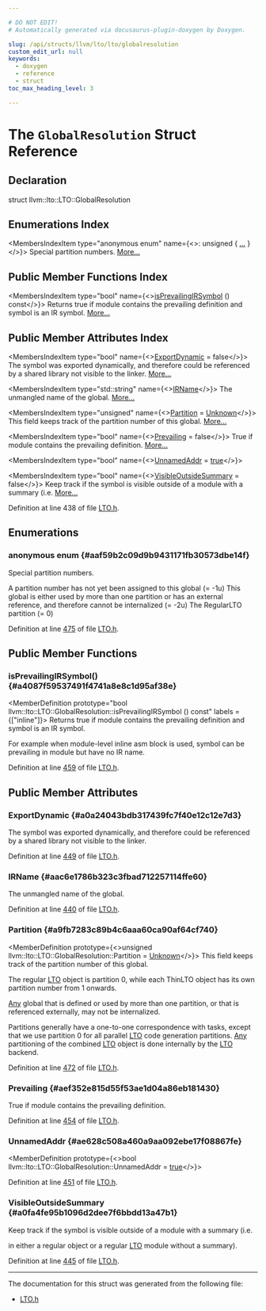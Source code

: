 ```yaml
---

# DO NOT EDIT!
# Automatically generated via docusaurus-plugin-doxygen by Doxygen.

slug: /api/structs/llvm/lto/lto/globalresolution
custom_edit_url: null
keywords:
  - doxygen
  - reference
  - struct
toc_max_heading_level: 3

---
```





# The `GlobalResolution` Struct Reference

<DoxygenPage pluginConfig={pluginConfig}>



## Declaration

<CodeBlock>struct llvm::lto::LTO::GlobalResolution</CodeBlock>

## Enumerations Index

<MembersIndex>

<MembersIndexItem
  type="anonymous enum"
  name={<>: unsigned &#123; <a href="#aaf59b2c09d9b9431171fb30573dbe14f">...</a> &#125;</>}>
Special partition numbers. <a href="#aaf59b2c09d9b9431171fb30573dbe14f">More...</a>
</MembersIndexItem>

</MembersIndex>

## Public Member Functions Index

<MembersIndex>

<MembersIndexItem
  type="bool"
  name={<><a href="#a4087f59537491f4741a8e8c1d95af38e">isPrevailingIRSymbol</a> () const</>}>
Returns true if module contains the prevailing definition and symbol is an IR symbol. <a href="#a4087f59537491f4741a8e8c1d95af38e">More...</a>
</MembersIndexItem>

</MembersIndex>

## Public Member Attributes Index

<MembersIndex>

<MembersIndexItem
  type="bool"
  name={<><a href="#a0a24043bdb317439fc7f40e12c12e7d3">ExportDynamic</a> = false</>}>
The symbol was exported dynamically, and therefore could be referenced by a shared library not visible to the linker. <a href="#a0a24043bdb317439fc7f40e12c12e7d3">More...</a>
</MembersIndexItem>

<MembersIndexItem
  type="std::string"
  name={<><a href="#aac6e1786b323c3fbad712257114ffe60">IRName</a></>}>
The unmangled name of the global. <a href="#aac6e1786b323c3fbad712257114ffe60">More...</a>
</MembersIndexItem>

<MembersIndexItem
  type="unsigned"
  name={<><a href="#a9fb7283c89b4c6aaa60ca90af64cf740">Partition</a> = <a href="/docs/api/namespaces/llvm/#a0ba893e7dc00f439ef557e79f12e899fa88183b946cc5f0e8c96b2e66e1c74a7e">Unknown</a></>}>
This field keeps track of the partition number of this global. <a href="#a9fb7283c89b4c6aaa60ca90af64cf740">More...</a>
</MembersIndexItem>

<MembersIndexItem
  type="bool"
  name={<><a href="#aef352e815d55f53ae1d04a86eb181430">Prevailing</a> = false</>}>
True if module contains the prevailing definition. <a href="#aef352e815d55f53ae1d04a86eb181430">More...</a>
</MembersIndexItem>

<MembersIndexItem
  type="bool"
  name={<><a href="#ae628c508a460a9aa092ebe17f08867fe">UnnamedAddr</a> = <a href="/docs/api/files/lib/lib/analysis/basicaliasanalysis-cpp/#af6d5cafbdfc5313e65d990120021a3ec">true</a></>}>
</MembersIndexItem>

<MembersIndexItem
  type="bool"
  name={<><a href="#a0fa4fe95b1096d2dee7f6bbdd13a47b1">VisibleOutsideSummary</a> = false</>}>
Keep track if the symbol is visible outside of a module with a summary (i.e. <a href="#a0fa4fe95b1096d2dee7f6bbdd13a47b1">More...</a>
</MembersIndexItem>

</MembersIndex>


Definition at line 438 of file <a href="/docs/api/files/include/include/llvm/include/llvm/lto/lto-h">LTO.h</a>.

<SectionDefinition>

## Enumerations

### anonymous enum  {#aaf59b2c09d9b9431171fb30573dbe14f}

<MemberDefinition
  prototype="anonymous enum : unsigned">
Special partition numbers.

<EnumerationList title="Enumeration values">

<Link id="aaf59b2c09d9b9431171fb30573dbe14fa686e5842b7b1b1dfeebf32fef6a8f1fa" />
<EnumerationListItem name="Unknown">
A partition number has not yet been assigned to this global (= -1u)
</EnumerationListItem>

<Link id="aaf59b2c09d9b9431171fb30573dbe14faa0ce2610e65d5867ed61f08f1b9426ce" />
<EnumerationListItem name="External">
This global is either used by more than one partition or has an external reference, and therefore cannot be internalized (= -2u)
</EnumerationListItem>

<Link id="aaf59b2c09d9b9431171fb30573dbe14fa5da9d53de0139cf88e20284b7f4b2e5c" />
<EnumerationListItem name="RegularLTO">
The RegularLTO partition (= 0)
</EnumerationListItem>

</EnumerationList>

Definition at line <a href="/docs/api/files/include/include/llvm/include/llvm/lto/lto-h/#l00475">475</a> of file <a href="/docs/api/files/include/include/llvm/include/llvm/lto/lto-h">LTO.h</a>.
</MemberDefinition>

</SectionDefinition>

<SectionDefinition>

## Public Member Functions

### isPrevailingIRSymbol() {#a4087f59537491f4741a8e8c1d95af38e}

<MemberDefinition
  prototype="bool llvm::lto::LTO::GlobalResolution::isPrevailingIRSymbol () const"
  labels = {["inline"]}>
Returns true if module contains the prevailing definition and symbol is an IR symbol.

For example when module-level inline asm block is used, symbol can be prevailing in module but have no IR name.

Definition at line <a href="/docs/api/files/include/include/llvm/include/llvm/lto/lto-h/#l00459">459</a> of file <a href="/docs/api/files/include/include/llvm/include/llvm/lto/lto-h">LTO.h</a>.
</MemberDefinition>

</SectionDefinition>

<SectionDefinition>

## Public Member Attributes

### ExportDynamic {#a0a24043bdb317439fc7f40e12c12e7d3}

<MemberDefinition
  prototype="bool llvm::lto::LTO::GlobalResolution::ExportDynamic = false">
The symbol was exported dynamically, and therefore could be referenced by a shared library not visible to the linker.

Definition at line <a href="/docs/api/files/include/include/llvm/include/llvm/lto/lto-h/#l00449">449</a> of file <a href="/docs/api/files/include/include/llvm/include/llvm/lto/lto-h">LTO.h</a>.
</MemberDefinition>

### IRName {#aac6e1786b323c3fbad712257114ffe60}

<MemberDefinition
  prototype="std::string llvm::lto::LTO::GlobalResolution::IRName">
The unmangled name of the global.

Definition at line <a href="/docs/api/files/include/include/llvm/include/llvm/lto/lto-h/#l00440">440</a> of file <a href="/docs/api/files/include/include/llvm/include/llvm/lto/lto-h">LTO.h</a>.
</MemberDefinition>

### Partition {#a9fb7283c89b4c6aaa60ca90af64cf740}

<MemberDefinition
  prototype={<>unsigned llvm::lto::LTO::GlobalResolution::Partition = <a href="/docs/api/namespaces/llvm/#a0ba893e7dc00f439ef557e79f12e899fa88183b946cc5f0e8c96b2e66e1c74a7e">Unknown</a></>}>
This field keeps track of the partition number of this global.

The regular <a href="/docs/api/classes/llvm/lto/lto">LTO</a> object is partition 0, while each ThinLTO object has its own partition number from 1 onwards.

<a href="/docs/api/classes/llvm/any">Any</a> global that is defined or used by more than one partition, or that is referenced externally, may not be internalized.

Partitions generally have a one-to-one correspondence with tasks, except that we use partition 0 for all parallel <a href="/docs/api/classes/llvm/lto/lto">LTO</a> code generation partitions. <a href="/docs/api/classes/llvm/any">Any</a> partitioning of the combined <a href="/docs/api/classes/llvm/lto/lto">LTO</a> object is done internally by the <a href="/docs/api/classes/llvm/lto/lto">LTO</a> backend.

Definition at line <a href="/docs/api/files/include/include/llvm/include/llvm/lto/lto-h/#l00472">472</a> of file <a href="/docs/api/files/include/include/llvm/include/llvm/lto/lto-h">LTO.h</a>.
</MemberDefinition>

### Prevailing {#aef352e815d55f53ae1d04a86eb181430}

<MemberDefinition
  prototype="bool llvm::lto::LTO::GlobalResolution::Prevailing = false">
True if module contains the prevailing definition.

Definition at line <a href="/docs/api/files/include/include/llvm/include/llvm/lto/lto-h/#l00454">454</a> of file <a href="/docs/api/files/include/include/llvm/include/llvm/lto/lto-h">LTO.h</a>.
</MemberDefinition>

### UnnamedAddr {#ae628c508a460a9aa092ebe17f08867fe}

<MemberDefinition
  prototype={<>bool llvm::lto::LTO::GlobalResolution::UnnamedAddr = <a href="/docs/api/files/lib/lib/analysis/basicaliasanalysis-cpp/#af6d5cafbdfc5313e65d990120021a3ec">true</a></>}>

Definition at line <a href="/docs/api/files/include/include/llvm/include/llvm/lto/lto-h/#l00451">451</a> of file <a href="/docs/api/files/include/include/llvm/include/llvm/lto/lto-h">LTO.h</a>.
</MemberDefinition>

### VisibleOutsideSummary {#a0fa4fe95b1096d2dee7f6bbdd13a47b1}

<MemberDefinition
  prototype="bool llvm::lto::LTO::GlobalResolution::VisibleOutsideSummary = false">
Keep track if the symbol is visible outside of a module with a summary (i.e.

in either a regular object or a regular <a href="/docs/api/classes/llvm/lto/lto">LTO</a> module without a summary).

Definition at line <a href="/docs/api/files/include/include/llvm/include/llvm/lto/lto-h/#l00445">445</a> of file <a href="/docs/api/files/include/include/llvm/include/llvm/lto/lto-h">LTO.h</a>.
</MemberDefinition>

</SectionDefinition>

<hr/>

The documentation for this struct was generated from the following file:

<ul>
<li><a href="/docs/api/files/include/include/llvm/include/llvm/lto/lto-h">LTO.h</a></li>
</ul>

</DoxygenPage>
